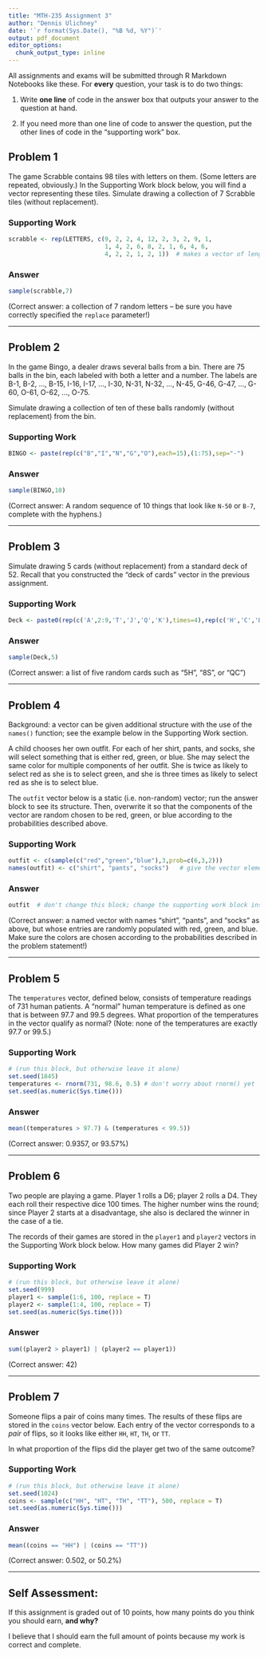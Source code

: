 ---
title: "MTH-235 Assignment 3"
author: "Dennis Ulichney"
date: '`r format(Sys.Date(), "%B %d, %Y")`'
output: pdf_document
editor_options:
  chunk_output_type: inline
---


All assignments and exams will be submitted through R Markdown Notebooks like
these. For **every** question, your task is to do two things:

1. Write **one line** of code in the answer box that outputs your answer to the
question at hand.

2. If you need more than one line of code to answer the question, put the other
lines of code in the "supporting work" box.


## Problem 1

The game Scrabble contains 98 tiles with letters on them. (Some letters are
repeated, obviously.) In the Supporting Work block below, you will find a vector
representing these tiles. Simulate drawing a collection of 7 Scrabble tiles 
(without replacement).

### Supporting Work
```{r}
scrabble <- rep(LETTERS, c(9, 2, 2, 4, 12, 2, 3, 2, 9, 1,
                           1, 4, 2, 6, 8, 2, 1, 6, 4, 6,
                           4, 2, 2, 1, 2, 1))  # makes a vector of length 98
```

### Answer
```{r}
sample(scrabble,7)
```

(Correct answer: a collection of 7 random letters -- be sure you have correctly
specified the `replace` parameter!)

---

## Problem 2
In the game Bingo, a dealer draws several balls from a bin. There are 75 balls
in the bin, each labeled with both a letter and a number. The labels are B-1, 
B-2, ..., B-15, I-16, I-17, ..., I-30, N-31, N-32, ..., N-45, G-46, G-47, ...,
G-60, O-61, O-62, ..., O-75.

Simulate drawing a collection of ten of these balls randomly (without replacement)
from the bin.

### Supporting Work
```{r}
BINGO <- paste(rep(c("B","I","N","G","O"),each=15),(1:75),sep="-")
```

### Answer
```{r}
sample(BINGO,10)
```

(Correct answer: A random sequence of 10 things that look like `N-50` or `B-7`,
complete with the hyphens.)

---

## Problem 3
Simulate drawing 5 cards (without replacement) from a standard deck of 52.
Recall that you constructed the "deck of cards" vector in the previous
assignment.

### Supporting Work
```{r}
Deck <- paste0(rep(c('A',2:9,'T','J','Q','K'),times=4),rep(c('H','C','D','S'),each=13))
```

### Answer
```{r}
sample(Deck,5)
```

(Correct answer: a list of five random cards such as "5H", "8S", or "QC")

---

## Problem 4
Background: a vector can be given additional structure with the use of the
`names()` function; see the example below in the Supporting Work section.

A child chooses her own outfit. For each of her shirt, pants, and socks, she
will select something that is either red, green, or blue. She may select the
same color for multiple components of her outfit. She is twice as likely
to select red as she is to select green, and she is three times as likely to
select red as she is to select blue. 

The `outfit` vector below is a static (i.e. non-random) vector; run the answer
block to see its structure. Then, overwrite it so that the components of the 
vector are random chosen to be red, green, or blue according to the 
probabilities described above.

### Supporting Work
```{r}
outfit <- c(sample(c("red","green","blue"),3,prob=c(6,3,2)))           # static vector of colors
names(outfit) <- c("shirt", "pants", "socks")   # give the vector elements names
```

### Answer
```{r}
outfit  # don't change this block; change the supporting work block instead
```

(Correct answer: a named vector with names "shirt", "pants", and "socks" as 
above, but whose entries are randomly populated with red, green, and blue. Make 
sure the colors are chosen according to the probabilities described in the 
problem statement!)

---

## Problem 5
The `temperatures` vector, defined below, consists of temperature readings of
731 human patients. A "normal" human temperature is defined as one that is
between 97.7 and 99.5 degrees. What proportion of the temperatures in the
vector qualify as normal? (Note: none of the temperatures are exactly 97.7 or
99.5.)

### Supporting Work
```{r}
# (run this block, but otherwise leave it alone)
set.seed(1845)
temperatures <- rnorm(731, 98.6, 0.5) # don't worry about rnorm() yet
set.seed(as.numeric(Sys.time()))
```

### Answer
```{r}
mean((temperatures > 97.7) & (temperatures < 99.5))
```

(Correct answer: $0.9357$, or $93.57\%$)

---

## Problem 6
Two people are playing a game. Player 1 rolls a D6; player 2 rolls a D4. They
each roll their respective dice 100 times. The higher number wins the round;
since Player 2 starts at a disadvantage, she also is declared the winner in the
case of a tie.

The records of their games are stored in the `player1` and `player2` vectors in
the Supporting Work block below. How many games did Player 2 win?

### Supporting Work
```{r}
# (run this block, but otherwise leave it alone)
set.seed(999)
player1 <- sample(1:6, 100, replace = T)
player2 <- sample(1:4, 100, replace = T)
set.seed(as.numeric(Sys.time()))
```

### Answer
```{r}
sum((player2 > player1) | (player2 == player1))
```

(Correct answer: $42$)

---

## Problem 7

Someone flips a pair of coins many times. The results of these flips are stored
in the `coins` vector below. Each entry of the vector corresponds to a *pair* of
flips, so it looks like either `HH`, `HT`, `TH`, or `TT`.

In what proportion of the flips did the player get two of the same outcome?

### Supporting Work
```{r}
# (run this block, but otherwise leave it alone)
set.seed(1024)
coins <- sample(c("HH", "HT", "TH", "TT"), 500, replace = T)
set.seed(as.numeric(Sys.time()))
```

### Answer
```{r}
mean((coins == "HH") | (coins == "TT"))
```

(Correct answer: $0.502$, or $50.2\%$)

---

## Self Assessment:

If this assignment is graded out of 10 points, how many points do you think you
should earn, **and why?**

<!-- type your response to the self assessment below this line -->

  I believe that I should earn the full amount of points because my work is correct and complete.



